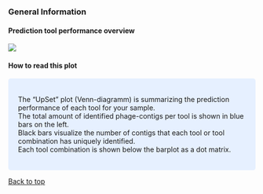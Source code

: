 ### General Information 

#### **Prediction tool performance overview**  

![](upsetr.svg)
</center>

#### **How to read this plot**  
<style>
div.blue { background-color:#e6f0ff; border-radius: 5px; padding: 20px;}
</style>
<div class = "blue">

The "UpSet" plot (Venn-diagramm) is summarizing the prediction performance of each tool for your sample.  
The total amount of identified phage-contigs per tool is shown in blue bars on the left.  
Black bars visualize the number of contigs that each tool or tool combination has uniquely identified.   
Each tool combination is shown below the barplot as a dot matrix.
</div>


<a href="#top">Back to top</a>